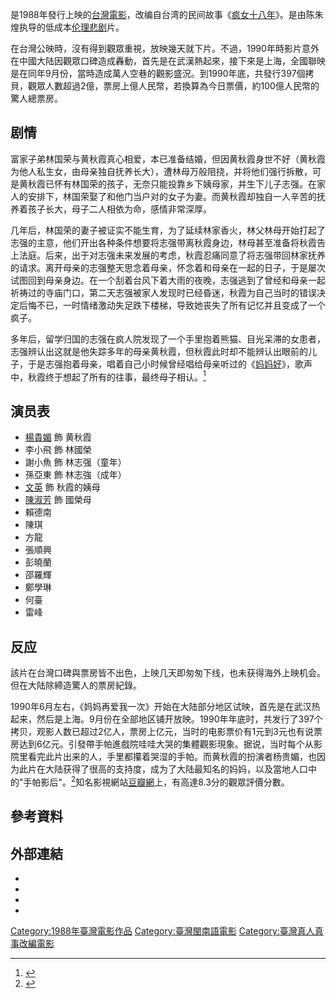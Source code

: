 {{Infobox Film
| name               = 妈妈再爱我一次
| original_name      = ''{{lang|en|My Beloved}}''
| image              = My Beloved.jpg|thumb|200px
| caption            = 
| director           = [[陈朱煌|陈朱煌]]
| producer_2         = 施政義
| producer           = 
| writer             = 陈朱煌、[[柳松柏|柳松柏]]
| based_on           = 
| production_supervisor =
| starring           = [[杨贵媚|杨贵媚]]，[[谢小鱼|谢小鱼]]，[[文英|文英]]，[[李小飞|李小飞]]，[[陈淑芳|陈淑芳]]，[[孙亚东|孙亚东]]
| music              = [[蔡秋鳳|蔡秋鳳]]主唱《酒落喉》（作曲、填詞：[[蔡振南|蔡振南]]；編曲：[[林國雄|林國雄]]；[[愛莉亞唱片|愛莉亞唱片]]發行）
| cinematography     = 
| editing            = 
| studio             = 富祥电影事业有限公司
| distributor        = 
| released           = {{film date|1988}}
| sec-title          =
| rate               =
| runtime            = 87 分鐘
| country            = {{台灣電影產地}}
| language           = 国语、台语
| imdb_id            = 0185520
| amg_id             = 
| budget             =
| gross              = 
}}
{{engname|《妈妈再爱我一次》|''My Beloved''}}是1988年發行上映的[[台灣電影|台灣電影]]，改编自台湾的民间故事《[[疯女十八年|疯女十八年]]》。是由陈朱煌执导的低成本[[伦理|伦理]][[悲剧|悲剧]]片。

在台灣公映時，沒有得到觀眾重視，放映幾天就下片。不過，1990年時影片意外在中國大陆因觀眾口碑造成轟動，首先是在武漢熱起來，接下來是上海，全國聯映是在同年9月份，當時造成萬人空巷的觀影盛況。到1990年底，共發行397個拷貝，觀眾人數超過2億，票房上億人民幣，若換算為今日票價，約100億人民幣的驚人總票房。

==剧情==
富家子弟林国荣与黄秋霞真心相爱，本已准备结婚，但因黄秋霞身世不好（黄秋霞为他人私生女，由母亲独自抚养长大），遭林母万般阻挠，并将他们强行拆散，可是黄秋霞已怀有林国荣的孩子，无奈只能投靠乡下姨母家，并生下儿子志强。在家人的安排下，林国荣娶了和他门当户对的女子为妻。而黄秋霞却独自一人辛苦的抚养着孩子长大，母子二人相依为命，感情非常深厚。

几年后，林国荣的妻子被证实不能生育，为了延续林家香火，林父林母开始打起了志强的主意，他们开出各种条件想要将志强带离秋霞身边，林母甚至准备将秋霞告上法庭。后来，出于对志强未来发展的考虑，秋霞忍痛同意了将志强带回林家抚养的请求。离开母亲的志强整天思念着母亲，怀念着和母亲在一起的日子，于是屡次试图回到母亲身边。在一个刮着台风下着大雨的夜晚，志强逃到了曾经和母亲一起祈祷过的寺庙门口，第二天志强被家人发现时已经昏迷，秋霞为自己当时的错误决定后悔不已，一时情绪激动失足跌下楼梯，导致她丧失了所有记忆并且变成了一个疯子。

多年后，留学归国的志强在疯人院发现了一个手里抱着熊猫、目光呆滞的女患者，志强辨认出这就是他失踪多年的母亲黄秋霞，但秋霞此时却不能辨认出眼前的儿子，于是志强抱着母亲，唱着自己小时候曾经唱给母亲听过的《[[妈妈好|妈妈好]]》，歌声中，秋霞终于想起了所有的往事，最终母子相认。<ref>{{Cite web |url=http://movie.douban.com/subject/1432972/?bd_source_light=3264294 |title=妈妈再爱我一次的剧情简介 |accessdate=2015-02-03 |archive-date=2015-02-03 |archive-url=https://web.archive.org/web/20150203095329/http://movie.douban.com/subject/1432972/?bd_source_light=3264294 |dead-url=no }}</ref>

==演员表==
*[[楊貴媚|楊貴媚]] 飾 黄秋霞
*李小飛 飾 林國榮
*謝小魚 飾 林志强（童年）
*孫亞東 飾 林志強（成年）
*[[文英|文英]] 飾 秋霞的姨母
*[[陳淑芳|陳淑芳]] 飾 國榮母
*賴德南
*陳琪
*方龍
*張順興
*彭曉蘭
*邵羅輝
*鄭學琳
*何臺
*雷峰

==反应==
該片在台灣口碑與票房皆不出色，上映几天即匆匆下线，也未获得海外上映机会。但在大陆除締造驚人的票房紀錄。

1990年6月左右，《妈妈再爱我一次》开始在大陆部分地区试映，首先是在武汉热起来，然后是上海。9月份在全部地区铺开放映。1990年年底时，共发行了397个拷贝，观影人数已超过2亿人，票房上亿元，当时的电影票价有1元到3元也有说票房达到6亿元。引發帶手帕進戲院哇哇大哭的集體觀影現象。据说，当时每个从影院里看完此片出来的人，手里都攥着哭湿的手帕。而黄秋霞的扮演者杨贵媚，也因为此片在大陆获得了很高的支持度，成为了大陆最知名的妈妈，以及當地人口中的"手帕影后"。<ref>{{cite web|url=http://topic.ts.cn/201405/mq/2014-05/09/content_9646144.htm#fromapp|language=zh-hans|title=《妈妈再爱我一次》|publisher=天山网|date=2014-05-09|accessdate=2015-02-03|archive-url=https://web.archive.org/web/20150203093433/http://topic.ts.cn/201405/mq/2014-05/09/content_9646144.htm#fromapp|archive-date=2015-02-03|dead-url=yes}}</ref>知名影視網站[[豆瓣網|豆瓣網]]上，有高達8.3分的觀眾評價分數。

==參考資料==
{{reflist}}

==外部連結==
*{{douban|title=媽媽再愛我一次}}
*{{Mtime|46801|妈妈再爱我一次}}
*{{rotten-tomatoes|MyBeloved}}
*{{imdb title|0185520}}

[[Category:1988年臺灣電影作品|Category:1988年臺灣電影作品]]
[[Category:臺灣閩南語電影|Category:臺灣閩南語電影]]
[[Category:臺灣真人真事改編電影|Category:臺灣真人真事改編電影]]